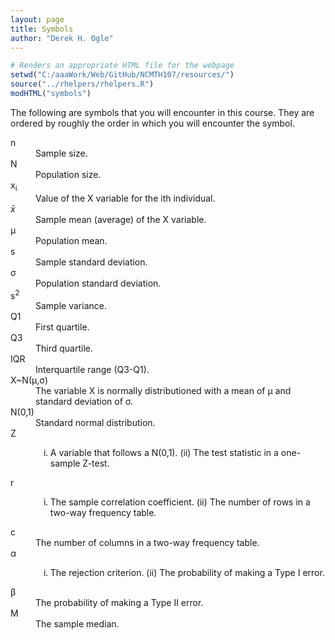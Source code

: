 ```yaml
---
layout: page
title: Symbols
author: "Derek H. Ogle"
---
```


```r
# Renders an appropriate HTML file for the webpage
setwd("C:/aaaWork/Web/GitHub/NCMTH107/resources/")
source("../rhelpers/rhelpers.R")
modHTML("symbols")
```

The following are symbols that you will encounter in this course.  They are ordered by roughly the order in which you will encounter the symbol.

<div class="container">
<dl class="dl-horizontal">
<dt>n</dt><dd>Sample size.</dd>
<dt>N</dt><dd>Population size.</dd>
<dt>x<sub>i</sub></dt><dd>Value of the X variable for the ith individual.</dd>
<dt>$\bar{x}$</dt><dd>Sample mean (average) of the X variable.</dd>
<dt>&mu;</dt><dd>Population mean.</dd>
<dt>s</dt><dd>Sample standard deviation.</dd>
<dt>&sigma;</dt><dd>Population standard deviation.</dd>
<dt>s<sup>2</sup></dt><dd>Sample variance.</dd>
<dt>Q1</dt><dd>First quartile.</dd>
<dt>Q3</dt><dd>Third quartile.</dd>
<dt>IQR</dt><dd>Interquartile range (Q3-Q1).</dd>
<dt>X~N(&mu;,&sigma;)</dt><dd>The variable X is normally distributioned with a mean of &mu; and standard deviation of &sigma;.</dd>
<dt>N(0,1)</dt><dd>Standard normal distribution.</dd>
<dt>Z</dt><dd>(i) A variable that follows a N(0,1).  (ii) The test statistic in a one-sample Z-test.</dd>
<dt>r</dt><dd>(i) The sample correlation coefficient.  (ii) The number of rows in a two-way frequency table.</dd>
<dt>c</dt><dd>The number of columns in a two-way frequency table.</dd>
<dt></dt><dd></dd>


<dt>&alpha;</dt><dd>(i) The rejection criterion.  (ii) The probability of making a Type I error.</dd>
<dt>&beta;</dt><dd>The probability of making a Type II error.</dd>
<dt>M</dt><dd>The sample median.</dd>
<dt></dt><dd></dd>
<dt></dt><dd></dd>
<dt></dt><dd></dd>
<dt></dt><dd></dd>
<dt></dt><dd></dd>
<dt></dt><dd></dd>
<dt></dt><dd></dd>
<dt></dt><dd></dd>
<dt></dt><dd></dd>
<dt></dt><dd></dd>
<dt></dt><dd></dd>
<dt></dt><dd></dd>
<dt></dt><dd></dd>

</dl>
</div>

